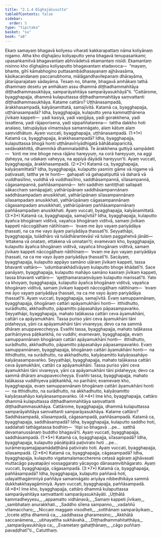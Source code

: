 ```yaml
---
title: "2.1.4 Dīghajāṇusutta"
tableOfContents: false
sidebar:
  order: 5
type: "tipitaka"
basket: "su"
book: "a8"
---
```



<DynamicBreadcrumb />

<Division number="54" book="a8" bookNo="17" page="107">

<Paragraph number="563" book="a8">
Ekaṃ samayaṃ bhagavā koliyesu viharati kakkarapattaṃ nāma koliyānaṃ nigamo. Atha kho dīghajāṇu koliyaputto yena bhagavā tenupasaṅkami; upasaṅkamitvā bhagavantaṃ abhivādetvā ekamantaṃ nisīdi. Ekamantaṃ nisinno kho dīghajāṇu koliyaputto bhagavantaṃ etadavoca—  “mayaṃ, bhante, gihī kāmabhogino puttasambādhasayanaṃ ajjhāvasāma, kāsikacandanaṃ paccanubhoma, mālāgandhavilepanaṃ dhārayāma, jātarūparajataṃ sādayāma. Tesaṃ no, bhante, bhagavā amhākaṃ tathā dhammaṃ desetu ye amhākaṃ assu dhammā diṭṭhadhammahitāya diṭṭhadhammasukhāya, samparāyahitāya samparāyasukhāyā”ti.
</Paragraph>

<Paragraph number="564" book="a8">
“Cattārome, byagghapajja, dhammā kulaputtassa diṭṭhadhammahitāya saṃvattanti diṭṭhadhammasukhāya. Katame cattāro? Uṭṭhānasampadā, ārakkhasampadā, kalyāṇamittatā, samajīvitā. Katamā ca, byagghapajja, uṭṭhānasampadā? Idha, byagghapajja, kulaputto yena kammaṭṭhānena jīvikaṃ kappeti—  yadi kasiyā, yadi vaṇijjāya, yadi gorakkhena, yadi issattena, yadi rājaporisena, yadi sippaññatarena—  tattha dakkho hoti analaso, tatrupāyāya vīmaṃsāya samannāgato, alaṃ kātuṃ alaṃ saṃvidhātuṃ. Ayaṃ vuccati, byagghapajja, uṭṭhānasampadā. (1:*1*)
</Paragraph>

<Paragraph number="565" book="a8">
Katamā ca, byagghapajja, ārakkhasampadā? Idha, byagghapajja, kulaputtassa bhogā honti uṭṭhānavīriyādhigatā bāhābalaparicitā, sedāvakkhittā, dhammikā dhammaladdhā. Te ārakkhena guttiyā sampādeti—  ‘kinti me ime bhoge neva rājāno hareyyuṃ, na corā hareyyuṃ, na aggi ḍaheyya, na udakaṃ vaheyya, na appiyā dāyādā hareyyun’ti. Ayaṃ vuccati, byagghapajja, ārakkhasampadā. (2:*2*)
</Paragraph>

<Paragraph number="566" book="a8">
Katamā ca, byagghapajja, kalyāṇamittatā? Idha, byagghapajja, kulaputto yasmiṃ gāme vā nigame vā paṭivasati, tattha ye te honti—  gahapatī vā gahapatiputtā vā daharā vā vuddhasīlino, vuddhā vā vuddhasīlino, saddhāsampannā, sīlasampannā, cāgasampannā, paññāsampannā—  tehi saddhiṃ santiṭṭhati sallapati sākacchaṃ samāpajjati; yathārūpānaṃ saddhāsampannānaṃ saddhāsampadaṃ anusikkhati, yathārūpānaṃ sīlasampannānaṃ sīlasampadaṃ anusikkhati, yathārūpānaṃ cāgasampannānaṃ cāgasampadaṃ anusikkhati, yathārūpānaṃ paññāsampannānaṃ paññāsampadaṃ anusikkhati. Ayaṃ vuccati, byagghapajja, kalyāṇamittatā. (3:*3*)
</Paragraph>

<Paragraph number="567" book="a8">
Katamā ca, byagghapajja, samajīvitā? Idha, byagghapajja, kulaputto āyañca bhogānaṃ viditvā, vayañca bhogānaṃ viditvā, samaṃ jīvikaṃ kappeti nāccogāḷhaṃ nātihīnaṃ—  ‘evaṃ me āyo vayaṃ pariyādāya ṭhassati, na ca me vayo āyaṃ pariyādāya ṭhassatī’ti. Seyyathāpi, byagghapajja, tulādhāro vā tulādhārantevāsī vā tulaṃ paggahetvā jānāti—  ‘ettakena vā onataṃ, ettakena vā unnatan’ti; evamevaṃ kho, byagghapajja, kulaputto āyañca bhogānaṃ viditvā, vayañca bhogānaṃ viditvā, samaṃ jīvikaṃ kappeti nāccogāḷhaṃ nātihīnaṃ—  ‘evaṃ me āyo vayaṃ pariyādāya ṭhassati, na ca me vayo āyaṃ pariyādāya ṭhassatī’ti. Sacāyaṃ, byagghapajja, kulaputto appāyo samāno uḷāraṃ jīvikaṃ kappeti, tassa bhavanti vattāro—  ‘udumbarakhādīvāyaṃ kulaputto bhoge khādatī’ti. Sace panāyaṃ, byagghapajja, kulaputto mahāyo samāno kasiraṃ jīvikaṃ kappeti, tassa bhavanti vattāro—  ‘ajeṭṭhamaraṇaṃvāyaṃ kulaputto marissatī’ti. Yato ca khoyaṃ, byagghapajja, kulaputto āyañca bhogānaṃ viditvā, vayañca bhogānaṃ viditvā, samaṃ jīvikaṃ kappeti nāccogāḷhaṃ nātihīnaṃ—  ‘evaṃ me āyo vayaṃ pariyādāya ṭhassati, na ca me vayo āyaṃ pariyādāya ṭhassatī’ti. Ayaṃ vuccati, byagghapajja, samajīvitā.
</Paragraph>

<Paragraph number="568" book="a8">
Evaṃ samuppannānaṃ, byagghapajja, bhogānaṃ cattāri apāyamukhāni honti—  itthidhutto, surādhutto, akkhadhutto, pāpamitto pāpasahāyo pāpasampavaṅko. Seyyathāpi, byagghapajja, mahato taḷākassa cattāri ceva āyamukhāni, cattāri ca apāyamukhāni. Tassa puriso yāni ceva āyamukhāni tāni pidaheyya, yāni ca apāyamukhāni tāni vivareyya; devo ca na sammā dhāraṃ anuppaveccheyya. Evañhi tassa, byagghapajja, mahato taḷākassa parihāniyeva pāṭikaṅkhā, no vuddhi; evamevaṃ, byagghapajja, evaṃ samuppannānaṃ bhogānaṃ cattāri apāyamukhāni honti—  itthidhutto, surādhutto, akkhadhutto, pāpamitto pāpasahāyo pāpasampavaṅko.
</Paragraph>

<Paragraph number="569" book="a8">
Evaṃ samuppannānaṃ, byagghapajja, bhogānaṃ cattāri āyamukhāni honti—  na itthidhutto, na surādhutto, na akkhadhutto, kalyāṇamitto kalyāṇasahāyo kalyāṇasampavaṅko. Seyyathāpi, byagghapajja, mahato taḷākassa cattāri ceva āyamukhāni, cattāri ca apāyamukhāni. Tassa puriso yāni ceva āyamukhāni tāni vivareyya, yāni ca apāyamukhāni tāni pidaheyya; devo ca sammā dhāraṃ anuppaveccheyya. Evañhi tassa, byagghapajja, mahato taḷākassa vuddhiyeva pāṭikaṅkhā, no parihāni; evamevaṃ kho, byagghapajja, evaṃ samuppannānaṃ bhogānaṃ cattāri āyamukhāni honti—  na itthidhutto, na surādhutto, na akkhadhutto, kalyāṇamitto kalyāṇasahāyo kalyāṇasampavaṅko. (4:*4*)
</Paragraph>

<Paragraph number="570" book="a8">
Ime kho, byagghapajja, cattāro dhammā kulaputtassa diṭṭhadhammahitāya saṃvattanti diṭṭhadhammasukhāya.
</Paragraph>

<Paragraph number="571" book="a8">
Cattārome, byagghapajja, dhammā kulaputtassa samparāyahitāya saṃvattanti samparāyasukhāya. Katame cattāro? Saddhāsampadā, sīlasampadā, cāgasampadā, paññāsampadā.
</Paragraph>

<Paragraph number="572" book="a8">
Katamā ca, byagghapajja, saddhāsampadā? Idha, byagghapajja, kulaputto saddho hoti, saddahati tathāgatassa bodhiṃ—  ‘itipi so bhagavā …pe…  satthā devamanussānaṃ buddho bhagavā’ti. Ayaṃ vuccati, byagghapajja, saddhāsampadā. (1:*5*)
</Paragraph>

<Paragraph number="573" book="a8">
Katamā ca, byagghapajja, sīlasampadā? Idha, byagghapajja, kulaputto pāṇātipātā paṭivirato hoti …pe…  surāmerayamajjapamādaṭṭhānā paṭivirato hoti. Ayaṃ vuccati, byagghapajja, sīlasampadā. (2:*6*)
</Paragraph>

<Paragraph number="574" book="a8">
Katamā ca, byagghapajja, cāgasampadā? Idha, byagghapajja, kulaputto vigatamalamaccherena cetasā agāraṃ ajjhāvasati muttacāgo payatapāṇi vossaggarato yācayogo dānasaṃvibhāgarato. Ayaṃ vuccati, byagghapajja, cāgasampadā. (3:*7*)
</Paragraph>

<Paragraph number="575" book="a8">
Katamā ca, byagghapajja, paññāsampadā? Idha, byagghapajja, kulaputto paññavā hoti, udayatthagāminiyā paññāya samannāgato ariyāya nibbedhikāya sammā dukkhakkhayagāminiyā. Ayaṃ vuccati, byagghapajja, paññāsampadā. (4:*8*)
</Paragraph>

<Paragraph number="576" book="a8">
Ime kho, byagghapajja, cattāro dhammā kulaputtassa samparāyahitāya saṃvattanti samparāyasukhāyāti.
</Paragraph>

<Paragraph number="577" type="verses" book="a8">
_Uṭṭhātā kammadheyyesu,_  
_appamatto vidhānavā;_  
_Samaṃ kappeti jīvikaṃ,_  
_sambhataṃ anurakkhati._  

</Paragraph>

<Paragraph number="578" type="verses" book="a8">
_Saddho sīlena sampanno,_  
_vadaññū vītamaccharo;_  
_Niccaṃ maggaṃ visodheti,_  
_sotthānaṃ samparāyikaṃ._  

</Paragraph>

<Paragraph number="579" type="verses" book="a8">
_Iccete aṭṭha dhammā ca,_  
_saddhassa gharamesino;_  
_Akkhātā saccanāmena,_  
_ubhayattha sukhāvahā._  

</Paragraph>

<Paragraph number="580" type="verses" book="a8">
_Diṭṭhadhammahitatthāya,_  
_samparāyasukhāya ca;_  
_Evametaṃ gahaṭṭhānaṃ,_  
_cāgo puññaṃ pavaḍḍhatī”ti._  


</Paragraph>
</Division>

<Paragraph number="581" type="center" book="a8">
Catutthaṃ.
</Paragraph>